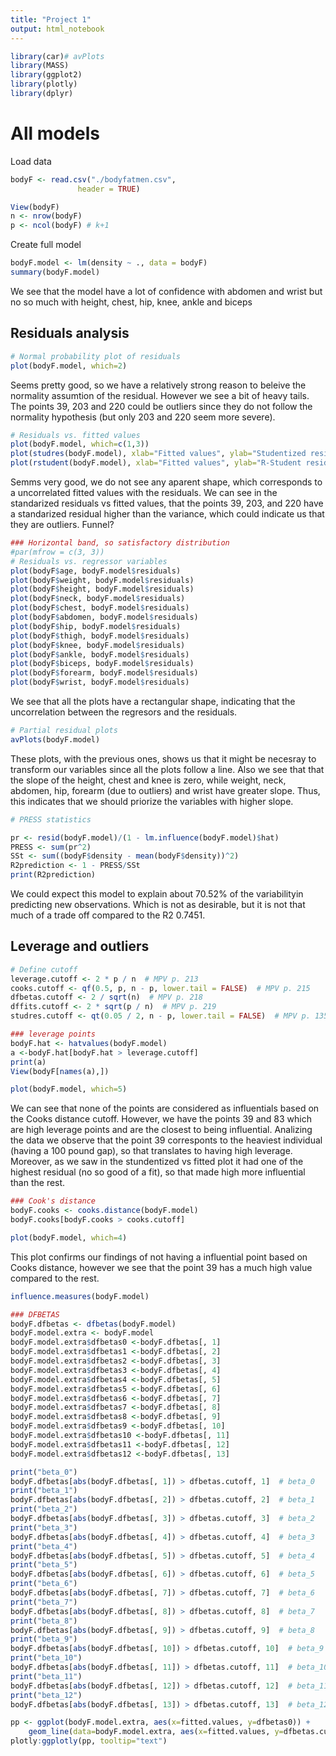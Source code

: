 ```yaml
---
title: "Project 1"
output: html_notebook
---
```


```r
library(car)# avPlots
library(MASS)
library(ggplot2)
library(plotly)  
library(dplyr)
```


# All models
Load data

```r
bodyF <- read.csv("./bodyfatmen.csv",
               header = TRUE)

View(bodyF)
n <- nrow(bodyF)
p <- ncol(bodyF) # k+1

```



Create full model
```r
bodyF.model <- lm(density ~ ., data = bodyF)
summary(bodyF.model)
```
We see that the model have a lot of confidence with abdomen and wrist but no so much with height, chest, hip, knee, ankle and biceps

## Residuals analysis

```r
# Normal probability plot of residuals
plot(bodyF.model, which=2)
```
Seems pretty good, so we have a relatively strong reason to beleive the normality assumtion of the residual. However we see a bit of heavy tails. The points 39, 203 and 220 could be outliers since they do not follow the normality hypothesis (but only 203 and 220 seem more severe).


```r
# Residuals vs. fitted values
plot(bodyF.model, which=c(1,3))
plot(studres(bodyF.model), xlab="Fitted values", ylab="Studentized residual")
plot(rstudent(bodyF.model), xlab="Fitted values", ylab="R-Student residual")
```
Semms very good, we do not see any aparent shape, which corresponds to a uncorrelated fitted values with the residuals. We can see in the standarized residuals vs fitted values, that the points 39, 203, and 220 have a standarized residual higher than the variance, which could indicate us that they are outliers. Funnel?


```r
### Horizontal band, so satisfactory distribution
#par(mfrow = c(3, 3))
# Residuals vs. regressor variables
plot(bodyF$age, bodyF.model$residuals)
plot(bodyF$weight, bodyF.model$residuals)
plot(bodyF$height, bodyF.model$residuals)
plot(bodyF$neck, bodyF.model$residuals)
plot(bodyF$chest, bodyF.model$residuals)
plot(bodyF$abdomen, bodyF.model$residuals)
plot(bodyF$hip, bodyF.model$residuals)
plot(bodyF$thigh, bodyF.model$residuals)
plot(bodyF$knee, bodyF.model$residuals)
plot(bodyF$ankle, bodyF.model$residuals)
plot(bodyF$biceps, bodyF.model$residuals)
plot(bodyF$forearm, bodyF.model$residuals)
plot(bodyF$wrist, bodyF.model$residuals)
```
We see that all the plots have a rectangular shape, indicating that the uncorrelation between the regresors and the residuals.

```r
# Partial residual plots
avPlots(bodyF.model)
```
These plots, with the previous ones, shows us that it might be necesray to transform our variables since all the plots follow a line.
Also we see that that the slope of the height, chest and knee is zero, while weight, neck, abdomen, hip, forearm (due to outliers) and wrist have greater slope. Thus, this indicates that we should priorize the variables with higher slope.


```r
# PRESS statistics

pr <- resid(bodyF.model)/(1 - lm.influence(bodyF.model)$hat)
PRESS <- sum(pr^2) 
SSt <- sum((bodyF$density - mean(bodyF$density))^2)
R2prediction <- 1 - PRESS/SSt
print(R2prediction)
```
We could expect this model to explain about 70.52% of the variabilityin predicting new observations. Which is not as desirable, but it is not that much of a trade off compared to the R2 0.7451.



## Leverage and outliers


```r
# Define cutoff
leverage.cutoff <- 2 * p / n  # MPV p. 213
cooks.cutoff <- qf(0.5, p, n - p, lower.tail = FALSE)  # MPV p. 215
dfbetas.cutoff <- 2 / sqrt(n)  # MPV p. 218
dffits.cutoff <- 2 * sqrt(p / n)  # MPV p. 219
studres.cutoff <- qt(0.05 / 2, n - p, lower.tail = FALSE)  # MPV p. 135
```

```r
### leverage points
bodyF.hat <- hatvalues(bodyF.model)
a <-bodyF.hat[bodyF.hat > leverage.cutoff]
print(a)
View(bodyF[names(a),])
```



```r
plot(bodyF.model, which=5)
```
We can see that none of the points are considered as influentials based on the Cooks distance cutoff. However, we have the points 39 and 83 which are high leverage points and are the closest to being influential.
Analizing the data we observe that the point 39 corresponts to the heaviest individual (having a 100 pound gap), so that translates to having high leverage. Moreover, as we saw in the stundentized vs fitted plot it had one of the highest residual (no so good of a fit), so that made high more influential than the rest.



```r
### Cook's distance
bodyF.cooks <- cooks.distance(bodyF.model)
bodyF.cooks[bodyF.cooks > cooks.cutoff]
```



```r
plot(bodyF.model, which=4)
```
This plot confirms our findings of not having a influential point based on Cooks distance, however we see that the point 39 has a much high value compared to the rest.

```r
influence.measures(bodyF.model)
```



```r
### DFBETAS
bodyF.dfbetas <- dfbetas(bodyF.model)
bodyF.model.extra <- bodyF.model
bodyF.model.extra$dfbetas0 <-bodyF.dfbetas[, 1]
bodyF.model.extra$dfbetas1 <-bodyF.dfbetas[, 2]
bodyF.model.extra$dfbetas2 <-bodyF.dfbetas[, 3]
bodyF.model.extra$dfbetas3 <-bodyF.dfbetas[, 4]
bodyF.model.extra$dfbetas4 <-bodyF.dfbetas[, 5]
bodyF.model.extra$dfbetas5 <-bodyF.dfbetas[, 6]
bodyF.model.extra$dfbetas6 <-bodyF.dfbetas[, 7]
bodyF.model.extra$dfbetas7 <-bodyF.dfbetas[, 8]
bodyF.model.extra$dfbetas8 <-bodyF.dfbetas[, 9]
bodyF.model.extra$dfbetas9 <-bodyF.dfbetas[, 10]
bodyF.model.extra$dfbetas10 <-bodyF.dfbetas[, 11]
bodyF.model.extra$dfbetas11 <-bodyF.dfbetas[, 12]
bodyF.model.extra$dfbetas12 <-bodyF.dfbetas[, 13]
```

```r
print("beta_0")
bodyF.dfbetas[abs(bodyF.dfbetas[, 1]) > dfbetas.cutoff, 1]  # beta_0
print("beta_1")
bodyF.dfbetas[abs(bodyF.dfbetas[, 2]) > dfbetas.cutoff, 2]  # beta_1
print("beta_2")
bodyF.dfbetas[abs(bodyF.dfbetas[, 3]) > dfbetas.cutoff, 3]  # beta_2
print("beta_3")
bodyF.dfbetas[abs(bodyF.dfbetas[, 4]) > dfbetas.cutoff, 4]  # beta_3
print("beta_4")
bodyF.dfbetas[abs(bodyF.dfbetas[, 5]) > dfbetas.cutoff, 5]  # beta_4
print("beta_5")
bodyF.dfbetas[abs(bodyF.dfbetas[, 6]) > dfbetas.cutoff, 6]  # beta_5
print("beta_6")
bodyF.dfbetas[abs(bodyF.dfbetas[, 7]) > dfbetas.cutoff, 7]  # beta_6
print("beta_7")
bodyF.dfbetas[abs(bodyF.dfbetas[, 8]) > dfbetas.cutoff, 8]  # beta_7
print("beta_8")
bodyF.dfbetas[abs(bodyF.dfbetas[, 9]) > dfbetas.cutoff, 9]  # beta_8
print("beta_9")
bodyF.dfbetas[abs(bodyF.dfbetas[, 10]) > dfbetas.cutoff, 10]  # beta_9
print("beta_10")
bodyF.dfbetas[abs(bodyF.dfbetas[, 11]) > dfbetas.cutoff, 11]  # beta_10
print("beta_11")
bodyF.dfbetas[abs(bodyF.dfbetas[, 12]) > dfbetas.cutoff, 12]  # beta_11
print("beta_12")
bodyF.dfbetas[abs(bodyF.dfbetas[, 13]) > dfbetas.cutoff, 13]  # beta_12
```



```r
pp <- ggplot(bodyF.model.extra, aes(x=fitted.values, y=dfbetas0)) + 
    geom_line(data=bodyF.model.extra, aes(x=fitted.values, y=dfbetas.cutoff),col="#C79EC6") +geom_line(data=bodyF.model.extra, aes(x=fitted.values, y=-dfbetas.cutoff),col="#C79EC6")
plotly:ggplotly(pp, tooltip="text") 
```


















